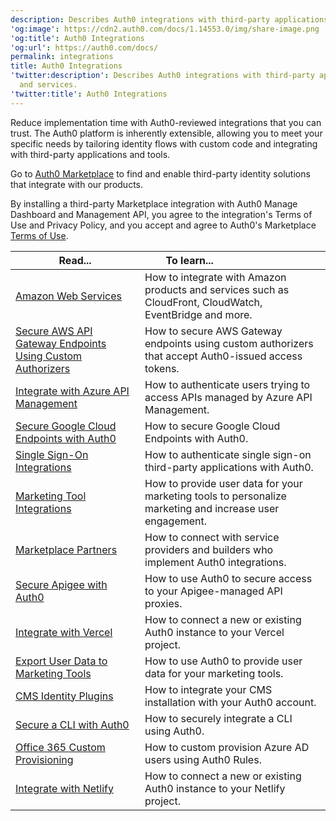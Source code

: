 ```yaml
---
description: Describes Auth0 integrations with third-party applications and services.
'og:image': https://cdn2.auth0.com/docs/1.14553.0/img/share-image.png
'og:title': Auth0 Integrations
'og:url': https://auth0.com/docs/
permalink: integrations
title: Auth0 Integrations
'twitter:description': Describes Auth0 integrations with third-party applications
  and services.
'twitter:title': Auth0 Integrations
---
```

Reduce implementation time with Auth0-reviewed integrations that you can trust. The Auth0 platform is inherently extensible, allowing you to meet your specific needs by tailoring identity flows with custom code and integrating with third-party applications and tools.

Go to [Auth0 Marketplace](https://marketplace.auth0.com/) to find and enable third-party identity solutions that integrate with our products.

<Callout icon="file-lines" color="#0EA5E9" iconType="regular">

By installing a third-party Marketplace integration with Auth0 Manage Dashboard and Management API, you agree to the integration's Terms of Use and Privacy Policy, and you accept and agree to Auth0's Marketplace [Terms of Use](https://auth0.com/legal).

</Callout>

<table class="table"><thead>
<tr>
<th><strong>Read...</strong></th>
<th><strong>To learn...</strong>                                </th>
</tr>
</thead>
<tbody>
<tr>
<td><a href="/customize/integrations/aws">Amazon Web Services</a></td>
<td>How to integrate with Amazon products and services such as CloudFront, CloudWatch, EventBridge and more.</td>
</tr>
<tr>
<td><a href="/customize/integrations/aws/aws-api-gateway-custom-authorizers">Secure AWS API Gateway Endpoints Using Custom Authorizers</a></td>
<td>How to secure AWS Gateway endpoints using custom authorizers that accept Auth0-issued access tokens.</td>
</tr>
<tr>
<td><a href="/customize/integrations/azure-api-management">Integrate with Azure API Management</a></td>
<td>How to authenticate users trying to access APIs managed by Azure API Management.</td>
</tr>
<tr>
<td><a href="/customize/integrations/google-cloud-endpoints">Secure Google Cloud Endpoints with Auth0</a></td>
<td>How to secure Google Cloud Endpoints with Auth0.</td>
</tr>
<tr>
<td><a href="/customize/integrations/sso-integrations">Single Sign-On Integrations</a></td>
<td>How to authenticate single sign-on third-party applications with Auth0.</td>
</tr>
<tr>
<td><a href="/customize/integrations/marketing-tool-integrations">Marketing Tool Integrations</a></td>
<td>How to provide user data for your marketing tools to personalize marketing and increase user engagement.</td>
</tr>
<tr>
<td><a href="/customize/integrations/marketplace-partners">Marketplace Partners</a></td>
<td>How to connect with service providers and builders who implement Auth0 integrations.</td>
</tr>
<tr>
<td><a href="/customize/integrations/apigee">Secure Apigee with Auth0</a></td>
<td>How to use Auth0 to secure access to your Apigee-managed API proxies.</td>
</tr>
<tr>
<td><a href="/customize/integrations/integrate-with-vercel">Integrate with Vercel</a></td>
<td>How to connect a new or existing Auth0 instance to your Vercel project.</td>
</tr>
<tr>
<td><a href="/customize/integrations/marketing-tool-integrations">Export User Data to Marketing Tools</a></td>
<td>How to use Auth0 to provide user data for your marketing tools.</td>
</tr>
<tr>
<td><a href="/customize/integrations/cms">CMS Identity Plugins</a></td>
<td>How to integrate your CMS installation with your Auth0 account.</td>
</tr>
<tr>
<td><a href="/customize/integrations/secure-a-cli-with-auth0">Secure a CLI with Auth0</a></td>
<td>How to securely integrate a CLI using Auth0.</td>
</tr>
<tr>
<td><a href="/customize/integrations/office-365-custom-provisioning">Office 365 Custom Provisioning</a></td>
<td>How to custom provision Azure AD users using Auth0 Rules.</td>
</tr>
<tr>
<td><a href="/customize/integrations/integrate-with-netlify">Integrate with Netlify</a></td>
<td>How to connect a new or existing Auth0 instance to your Netlify project.</td>
</tr>
</tbody>
</table>